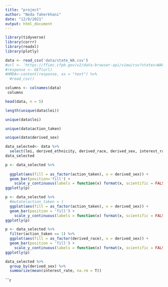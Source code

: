 ```yaml
---
title: "project"
author: "Neda Taherkhani"
date: "12/9/2021"
output: html_document
---
```

```r
library(tidyverse)
library(corrr)
library(readxl)
library(plotly)
```

```r
data <- read_csv('data/state_WA.csv')
#url <- 'https://ffiec.cfpb.gov/v2/data-browser-api/view/csv?states=WA&years=2020'
#response <- GET(url)
#HMDA<-content(response, as = "text") %>%
  #read_csv()
```

```r
columns <- colnames(data)
 columns 
```
```r
head(data, n = 5)
```


```r
length(unique(data$lei))
```

```r
unique(data$lei)
```

```r
unique(data$action_taken) 
```


```r
unique(data$derived_sex)

```

```r
data_selected<- data %>% 
  select(lei, derived_ethnicity, derived_race, derived_sex, interest_rate, debt_to_income_ratio, action_taken, census_tract, tract_population, tract_minority_population_percent, applicant_age, applicant_age_above_62) 
data_selected
```
  
```r
p <- data_selected %>% 
  
  ggplot(aes(fill = as_factor(action_taken), x = derived_sex)) +
  geom_bar(position='fill') +
    scale_y_continuous(labels = function(x) format(x, scientific = FALSE))
ggplotly(p)
```


```r
p <- data_selected %>% 
  #mutate(action_taken = )
  ggplot(aes(fill = as_factor(action_taken), x = derived_sex)) +
  geom_bar(position = 'fill') +
    scale_y_continuous(labels = function(x) format(x, scientific = FALSE))
ggplotly(p)
```
```r
p <- data_selected %>%
  filter(action_taken == 1) %>% 
  ggplot(aes(fill = as_factor(derived_race), x = derived_sex)) +
  geom_bar(position = 'fill') +
    scale_y_continuous(labels = function(x) format(x, scientific = FALSE))
ggplotly(p)
```


```r
data_selected %>% 
  group_by(derived_sex) %>% 
  summarize(mean(interest_rate, na.rm = T))
```




```r



